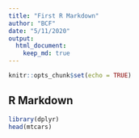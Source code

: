 ```yaml
---
title: "First R Markdown"
author: "BCF"
date: "5/11/2020"
output:
  html_document:
    keep_md: true
---
```


```r
knitr::opts_chunk$set(echo = TRUE)
```

## R Markdown

```r

library(dplyr)
head(mtcars)

```

